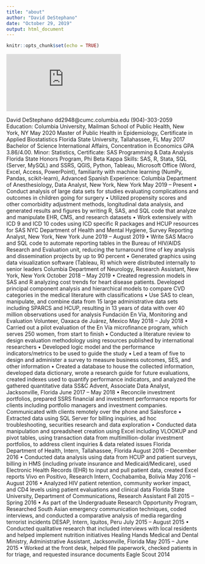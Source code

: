 ```yaml
---
title: "about"
author: "David DeStephano"
date: "October 29, 2019"
output: html_document
---
```


```r
knitr::opts_chunk$set(echo = TRUE)
```



![](https://github.com/davedestep/davedestep.github.io/raw/master/Resume%20David%20DeStephano.pdf)






David DeStephano
dd2948@cumc.columbia.edu (904)-303-2059
Education:
Columbia University, Mailman School of Public Health, New York, NY May 2020
Master of Public Health in Epidemiology, Certificate in Applied Biostatistics
Florida State University, Tallahassee, FL May 2017
Bachelor of Science International Affairs, Concentration in Economics GPA 3.86/4.00.
Minor: Statistics, Certificate: SAS Programming & Data Analysis
Florida State Honors Program, Phi Beta Kappa
Skills:
SAS, R, Stata, SQL (Server, MySQL) and SSRS, QGIS, Python, Tableau, Microsoft Office (Word, Excel, Access,
PowerPoint), familiarity with machine learning (NumPy, Pandas, scikit-learn), Advanced Spanish
Experience:
Columbia Department of Anesthesiology, Data Analyst, New York, New York May 2019 – Present
• Conduct analysis of large data sets for studies evaluating complications and outcomes in children going for surgery
• Utilized propensity scores and other comorbidity adjustment methods, longitudinal data analysis, and generated results
and figures by writing R, SAS, and SQL code that analyze and manipulate EHR, CMS, and research datasets
• Work extensively with ICD 9 and ICD 10 codes using ICD specific R packages and HCUP resources for SAS
NYC Department of Health and Mental Hygiene, Survey Reporting Analyst, New York, New York June 2019 – August 2019
• Write SAS Macro and SQL code to automate reporting tables in the Bureau of HIV/AIDS Research and Evaluation
unit, reducing the turnaround time of key analysis and dissemination projects by up to 90 percent
• Generated graphics using data visualization software (Tableau, R) which were distributed internally to senior leaders
Columbia Department of Neurology, Research Assistant, New York, New York October 2018 – May 2019
• Created regression models in SAS and R analyzing cost trends for heart disease patients. Developed principal
component analysis and hierarchical models to compare CVD categories in the medical literature with classifications
• Use SAS to clean, manipulate, and combine data from 15 large administrative data sets including SPARCS and HCUP,
resulting in 13 years of data with over 40 million observations used for analysis
Fundación En Vía, Monitoring and Evaluation Volunteer, Oaxaca de Juárez, Mexico May 2018 – July 2018
• Carried out a pilot evaluation of the En Vía microfinance program, which serves 250 women, from start to finish
• Conducted a literature review to design evaluation methodology using resources published by international researchers
• Developed logic model and the performance indicators/metrics to be used to guide the study
• Led a team of five to design and administer a survey to measure business outcomes, SES, and other information
• Created a database to house the collected information, developed data dictionary, wrote a research guide for future
evaluations, created indexes used to quantify performance indicators, and analyzed the gathered quantitative data
SS&C Advent, Associate Data Analyst, Jacksonville, Florida June 2017 – May 2018
• Reconcile investment portfolios, prepared SSRS financial and investment performance reports for clients including
portfolio managers and investment companies. Communicated with clients remotely over the phone and Salesforce
• Extracted data using SQL Server for billing inquiries, ad hoc troubleshooting, securities research and data exploration
• Conducted data manipulation and spreadsheet creation using Excel including VLOOKUP and pivot tables, using
transaction data from multimillion-dollar investment portfolios, to address client inquiries & data related issues
Florida Department of Health, Intern, Tallahassee, Florida August 2016 – December 2016
• Conducted data analysis using data from HCUP and patient surveys, billing in HMS (including private insurance and
Medicaid/Medicare), used Electronic Health Records (EHR) to input and pull patient data, created Excel reports
Vivo en Positivo, Research Intern, Cochabamba, Bolivia May 2016 – August 2016
• Analyzed HIV patient retention, community worker impact, and CD4 levels using patient evaluations and clinical data
Florida State University, Department of Communications, Research Assistant Fall 2015 – Spring 2016
• As part of the Undergraduate Research Opportunity Program, Researched South Asian emergency communication
techniques, coded interviews, and conducted a comparative analysis of media regarding terrorist incidents
DESAP, Intern, Iquitos, Peru July 2015 – August 2015
• Conducted qualitative research that included interviews with local residents and helped implement nutrition initiatives
Healing Hands Medical and Dental Ministry, Administrative Assistant, Jacksonville, Florida May 2015 – June 2015
• Worked at the front desk, helped file paperwork, checked patients in for triage, and requested insurance documents
Eagle Scout 2014